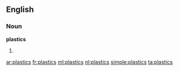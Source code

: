 ==English==

===Noun===
'''plastics'''

# {{plural of|[[plastic]]}}

[[ar:plastics]]
[[fr:plastics]]
[[ml:plastics]]
[[nl:plastics]]
[[simple:plastics]]
[[ta:plastics]]